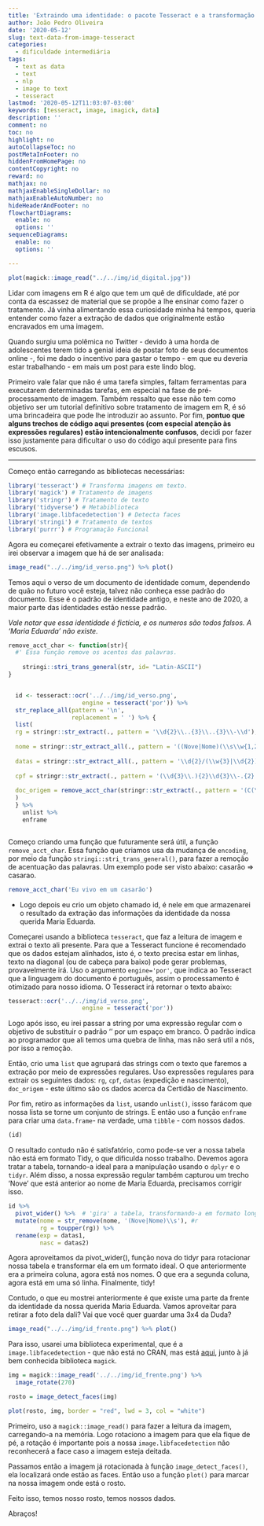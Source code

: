 ```yaml
---
title: 'Extraindo uma identidade: o pacote Tesseract e a transformação de imagem em texto.'
author: João Pedro Oliveira
date: '2020-05-12'
slug: text-data-from-image-tesseract
categories:
  - dificuldade intermediária
tags:
  - text as data
  - text
  - nlp
  - image to text
  - tesseract
lastmod: '2020-05-12T11:03:07-03:00'
keywords: [tesseract, image, imagick, data]
description: ''
comment: no
toc: no
highlight: no    
autoCollapseToc: no
postMetaInFooter: no
hiddenFromHomePage: no
contentCopyright: no
reward: no
mathjax: no
mathjaxEnableSingleDollar: no
mathjaxEnableAutoNumber: no
hideHeaderAndFooter: no
flowchartDiagrams:
  enable: no
  options: ''
sequenceDiagrams:
  enable: no
  options: ''

---
```


```r

plot(magick::image_read("../../img/id_digital.jpg"))
```


Lidar com imagens em R é algo que tem um quê de dificuldade, até por conta da escassez de material que se propõe a lhe ensinar como fazer o tratamento. Já vinha alimentando essa curiosidade minha há tempos, queria entender como fazer a extração de dados que originalmente estão encravados em uma imagem. 

Quando surgiu uma polêmica no Twitter - devido à uma horda de adolescentes terem tido a genial ideia de postar foto de seus documentos online -, foi me dado o incentivo para gastar o tempo - em que eu deveria estar trabalhando - em mais um post para este lindo blog.

Primeiro vale falar que não é uma tarefa simples, faltam ferramentas para executarem determinadas tarefas, em especial na fase de pré-processamento de imagem. Também ressalto que esse não tem como objetivo ser um tutorial definitivo sobre tratamento de imagem em R, é só uma brincadeira que pode lhe introduzir ao assunto. Por fim, **pontuo que alguns trechos de código aqui presentes (com especial atenção às expressões regulares) estão intencionalmente confusos**, decidi por fazer isso justamente para dificultar o uso do código aqui presente para fins escusos.

---

Começo então carregando as bibliotecas necessárias:

```r
library('tesseract') # Transforma imagens em texto.
library('magick') # Tratamento de imagens
library('stringr') # Tratamento de texto
library('tidyverse') # Metabiblioteca
library('image.libfacedetection') # Detecta faces
library('stringi') # Tratamento de textos
library('purrr') # Programação Funcional
```

Agora eu começarei efetivamente a extrair o texto das imagens, primeiro eu irei observar a imagem que há de ser analisada:


```r
image_read("../../img/id_verso.png") %>% plot()
```


Temos aqui o verso de um documento de identidade comum, dependendo de quão no futuro você esteja, talvez não conheça esse padrão do documento. Esse é o padrão de identidade antigo, e neste ano de 2020, a maior parte das identidades estão nesse padrão.

*Vale notar que essa identidade é fictícia, e os numeros são todos falsos. A 'Maria Eduarda' não existe.*


```r
remove_acct_char <- function(str){
  #' Essa função remove os acentos das palavras.
      
    stringi::stri_trans_general(str, id= "Latin-ASCII")
}


  id <- tesseract::ocr('../../img/id_verso.png', 
                     engine = tesseract('por')) %>% 
  str_replace_all(pattern = '\n', 
                  replacement = ' ') %>% {
  list(
  rg = stringr::str_extract(., pattern = '\\d{2}\\..{3}\\..{3}\\-\\d'), #extrai o RG
  
  nome = stringr::str_extract_all(., pattern = '((Nove|Nome)(\\s\\w{1,20}\\s\\w{1,20}\\s(\\w{1,20})?\\s(\\w{1,})?))'), #extrai
  
  datas = stringr::str_extract_all(., pattern = '\\d{2}/(\\w{3}|\\d{2})/(\\d{4})'), #extrai data de nascimento e expedição
  
  cpf = stringr::str_extract(., pattern = '(\\d{3}\\.){2}\\d{3}\\-.{2}'), #extrai o CPF
  
  doc_origem = remove_acct_char(stringr::str_extract(., pattern = '(C(\\.\\s)NASC).{1,50}\\w{2}')) #Dados da certidão de nascimento.
  )
  } %>% 
    unlist %>% 
    enframe



```

Começo criando uma função que futuramente será útil, a função `remove_acct_char`. Essa função que criamos usa da mudança de `encoding`, por meio da função `stringi::stri_trans_general()`, para fazer a remoção de acentuação das palavras. Um exemplo pode ser visto abaixo: casarão => casarao.

```r
remove_acct_char('Eu vivo em um casarão')
```

- Logo depois eu crio um objeto chamado id, é nele em que armazenarei o resultado da extração das informações da identidade da nossa querida Maria Eduarda. 

Começarei usando a biblioteca `tesseract`, que faz a leitura de imagem e extrai o texto ali presente. Para que a Tesseract funcione é recomendado que os dados estejam alinhados, isto é, o texto precisa estar em linhas, texto na diagonal (ou de cabeça para baixo) pode gerar problemas, provavelmente irá. Uso o argumento `engine='por'`, que indica ao Tesseract que a linguagem do documento é português, assim o processamento é otimizado para nosso idioma. O Tesseract irá retornar o texto abaixo:

```r
tesseract::ocr('../../img/id_verso.png', 
                     engine = tesseract('por'))
```


Logo após isso, eu irei passar a string por uma expressão regular com o objetivo de substituir o padrão '\n' por um espaço em branco. O padrão indica ao programador que ali temos uma quebra de linha, mas não será util a nós, por isso a remoção.

Então, crio uma `list` que agrupará das strings com o texto que faremos a extração por meio de expressões regulares. Uso expressões regulares para extrair os seguintes dados: `rg`, `cpf`, `datas` (expedição e nascimento), `doc_origem` - este último são os dados acerca da Certidão de Nascimento.

Por fim, retiro as informações da `list`, usando `unlist()`, issso farácom que nossa lista se torne um conjunto de strings. E então uso a função `enframe` para criar uma `data.frame`- na verdade, uma `tibble` - com nossos dados.


```r
(id)
```

O resultado contudo não é satisfatório, como pode-se ver a nossa tabela não está em formato Tidy, o que dificulda nosso trabalho. Devemos agora tratar a tabela, tornando-a ideal para a manipulação usando o `dplyr` e o `tidyr`. Além disso, a nossa expressão regular também capturou um trecho 'Nove' que está anterior ao nome de Maria Eduarda, precisamos corrigir isso.

```r
id %>% 
  pivot_wider() %>%  # 'gira' a tabela, transformando-a em formato longo
  mutate(nome = str_remove(nome, '(Nove|Nome)\\s'), #r
         rg = toupper(rg)) %>% 
  rename(exp = datas1,
         nasc = datas2)


```

Agora aproveitamos da pivot_wider(), função nova do tidyr para rotacionar nossa tabela e transformar ela em um formato ideal. O que anteriormente era a primeira coluna, agora está nos nomes. O que era a segunda coluna, agora está em uma só linha. Finalmente, tidy!

Contudo, o que eu mostrei anteriormente é que existe uma parte da frente da identidade da nossa querida Maria Eduarda. Vamos aproveitar para retirar a foto dela dali? Vai que você quer guardar uma 3x4 da Duda?


```r
image_read("../../img/id_frente.png") %>% plot()
```


Para isso, usarei uma biblioteca experimental, que é a `image.libfacedetection` - que não está no CRAN, mas está [aqui](https://bnosac.github.io/drat/), junto à já bem conhecida biblioteca `magick`.

```r
img = magick::image_read('../../img/id_frente.png') %>% 
  image_rotate(270)

rosto = image_detect_faces(img)

plot(rosto, img, border = "red", lwd = 3, col = "white")


```

Primeiro, uso a `magick::image_read()` para fazer a leitura da imagem, carregando-a na memória. Logo rotaciono a imagem para que ela fique de pé, a rotação é importante pois a nossa `image.libfacedetection` não reconhecerá a face caso a imagem esteja deitada.

Passamos então a imagem já rotacionada à função `image_detect_faces()`, ela localizará onde estão as faces. Então uso a função `plot()` para marcar na nossa imagem onde está o rosto.

Feito isso, temos nosso rosto, temos nossos dados.

Abraços!



